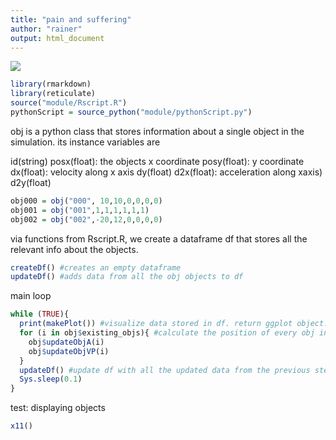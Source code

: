 ---
title: "pain and suffering"
author: "rainer"
output: html_document
---

![](https://github.com/zrrainer/RPyIntegration/blob/main/images/devil-may-cry-devil-may-cry3.gif)

```{r}
library(rmarkdown)
library(reticulate)
source("module/Rscript.R")
pythonScript = source_python("module/pythonScript.py")
```

obj is a python class that stores information about a single object in the simulation. its instance variables are

id(string)
posx(float): the objects x coordinate
posy(float): y coordinate
dx(float): velocity along x axis
dy(float)
d2x(float): acceleration along xaxis)
d2y(float)
```{r}
obj000 = obj("000", 10,10,0,0,0,0)
obj001 = obj("001",1,1,1,1,1,1)
obj002 = obj("002",-20,12,0,0,0,0)
```

    
via functions from Rscript.R, we create a dataframe df that stores all the relevant info about the objects.
```{r}
createDf() #creates an empty dataframe
updateDf() #adds data from all the obj objects to df
```
    
    
main loop
```{r}
while (TRUE){
  print(makePlot()) #visualize data stored in df. return ggplot object.
  for (i in obj$existing_objs){ #calculate the position of every obj instance for the next frame
    obj$updateObjA(i)
    obj$updateObjVP(i)
  }
  updateDf() #update df with all the updated data from the previous step
  Sys.sleep(0.1)
}
```


test: displaying objects
```{r}
x11()

```

